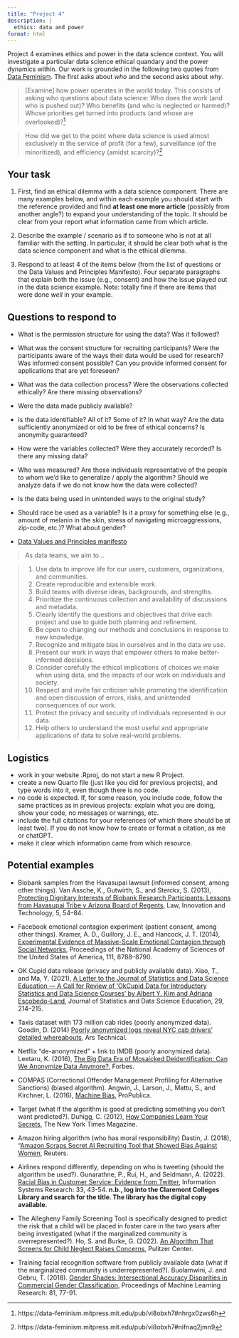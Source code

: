 ```yaml
---
title: "Project 4"
description: |
  ethics: data and power
format: html
---
```


Project 4 examines ethics and power in the data science context. You will investigate a particular data science ethical quandary and the power dynamics within. Our work is grounded in the following two quotes from <a href = "https://data-feminism.mitpress.mit.edu/" target = "_blank">Data Feminism</a>. The first asks about *who* and the second asks about *why*.


> [Examine] how power operates in the world today. This consists of asking who questions about data science: Who does the work (and who is pushed out)? Who benefits (and who is neglected or harmed)? Whose priorities get turned into products (and whose are overlooked)?^[https://data-feminism.mitpress.mit.edu/pub/vi8obxh7#nhrgx0zws6h]

> How did we get to the point where data science is used almost exclusively in the service of profit (for a few), surveillance (of the minoritized), and efficiency (amidst scarcity)?^[https://data-feminism.mitpress.mit.edu/pub/vi8obxh7#nifnaq2jmn9]

## Your task

1. First, find an ethical dilemma with a data science component. There are many examples below, and within each example you should start with the reference provided and find **at least one more article** (possibly from another angle?) to expand your understanding of the topic. It should be clear from your report what information came from which article.

2. Describe the example / scenario as if to someone who is not at all familiar with the setting. In particular, it should be clear both what is the data science component and what is the ethical dilemma.

3. Respond to at least 4 of the items below (from the list of questions or the Data Values and Principles Manifesto). Four separate paragraphs that explain both the issue (e.g., consent) and how the issue played out in the data science example. Note: totally fine if there are items that were done *well* in your example.


## Questions to respond to

* What is the permission structure for using the data? Was it followed?

* What was the consent structure for recruiting participants? Were the participants aware of the ways their data would be used for research? Was informed consent possible? Can you provide informed consent for applications that are yet foreseen?

* What was the data collection process? Were the observations collected ethically? Are there missing observations?

* Were the data made publicly available?

* Is the data identifiable? All of it? Some of it? In what way? Are the data sufficiently anonymized or old to be free of ethical concerns? Is anonymity guaranteed?

* How were the variables collected? Were they accurately recorded? Is there any missing data?

* Who was measured? Are those individuals representative of the people to whom we'd like to generalize / apply the algorithm? Should we analyze data if we do not know how the data were collected?

* Is the data being used in unintended ways to the original study?

* Should race be used as a variable? Is it a proxy for something else (e.g., amount of melanin in the skin, stress of navigating microaggressions, zip-code, etc.)? What about gender?

* <a href = "https://datapractices.org/manifesto/" target = "_blank">Data Values and Principles manifesto</a>


> As data teams, we aim to...

> 1. Use data to improve life for our users, customers, organizations, and communities.
> 2. Create reproducible and extensible work.
> 3. Build teams with diverse ideas, backgrounds, and strengths.
> 4. Prioritize the continuous collection and availability of discussions and metadata.
> 5. Clearly identify the questions and objectives that drive each project and use to guide both planning and refinement.
> 6. Be open to changing our methods and conclusions in response to new knowledge.
> 7. Recognize and mitigate bias in ourselves and in the data we use.
> 8. Present our work in ways that empower others to make better-informed decisions.
> 9. Consider carefully the ethical implications of choices we make when using data, and the impacts of our work on individuals and society.
> 10. Respect and invite fair criticism while promoting the identification and open discussion of errors, risks, and unintended consequences of our work.
> 11. Protect the privacy and security of individuals represented in our data.
> 12. Help others to understand the most useful and appropriate applications of data to solve real-world problems.


## Logistics

- work in your website .Rproj, do not start a new R Project.
- create a new Quarto file (just like you did for previous projects), and type words into it, even though there is no code.
- no code is expected. If, for some reason, you include code, follow the same practices as in previous projects: explain what you are doing, show your code, no messages or warnings, etc.
- include the full citations for your references (of which there should be at least two). If you do not know how to create or format a citation, as me or chatGPT.
- make it clear which information came from which resource.




## Potential examples

* Biobank samples from the Havasupai lawsuit (informed consent, among other things).  Van Assche, K., Gutwirth, S., and Sterckx, S. (2013), <a href = "https://www.researchgate.net/publication/260121496_Protecting_Dignitary_Interests_of_Biobank_Research_Participants_Lessons_from_Havasupai_Tribe_v_Arizona_Board_of_RegentsI" target = "_blank">Protecting Dignitary Interests of Biobank Research Participants: Lessons from Havasupai Tribe v Arizona Board of Regents</a>, Law, Innovation and Technology, 5, 54–84.

* Facebook emotional contagion experiment (patient consent, among other things). Kramer, A. D., Guillory, J. E., and Hancock, J. T. (2014), <a href = "https://www.pnas.org/doi/10.1073/pnas.1320040111" target = "_blank">Experimental Evidence of Massive-Scale Emotional Contagion through Social Networks</a>, Proceedings of the National Academy of Sciences of the United States of America, 111, 8788–8790.

* OK Cupid data release (privacy and publicly available data). Xiao, T., and Ma, Y. (2021), <a href = "https://www.tandfonline.com/doi/full/10.1080/26939169.2021.1930812" target = "_blank">A Letter to the Journal of Statistics and Data Science Education — A Call for Review of 'OkCupid Data for Introductory Statistics and Data Science Courses' by Albert Y. Kim and Adriana Escobedo-Land</a>, Journal of Statistics and Data Science Education, 29, 214–215.

* Taxis dataset with 173 million cab rides (poorly anonymized data). Goodin, D. (2014) <a href = "https://arstechnica.com/tech-policy/2014/06/poorly-anonymized-logs-reveal-nyc-cab-drivers-detailed-whereabouts/" target = "_blank">Poorly anonymized logs reveal NYC cab drivers' detailed whereabouts</a>, Ars Technical.

* Netflix "de-anonymized" + link to IMDB (poorly anonymized data). Leetaru, K. (2016), <a href = "https://www.forbes.com/sites/kalevleetaru/2016/08/24/the-big-data-era-of-mosaicked-deidentification-can-we-anonymize-data-anymore/" target = "_blank">The Big Data Era of Mosaicked Deidentification: Can We Anonymize Data Anymore?</a>, Forbes.

* COMPAS (Correctional Offender Management Profiling for Alternative Sanctions) (biased algorithm). Angwin, J., Larson, J., Mattu, S., and Kirchner, L. (2016), <a href = "https://www.propublica.org/article/machine-bias-risk-assessments-in-criminal-sentencing" target = "_blank">Machine Bias</a>, ProPublica.

* Target (what if the algorithm is good at predicting something you don't want predicted?). Duhigg, C. (2012), <a href = "https://www.nytimes.com/2012/02/19/magazine/shopping-habits.html?unlocked_article_code=1.6U4.nLSt.-yehBjKHEmPW&smid=url-share" target = "_blank">How Companies Learn Your Secrets</a>, The New York Times Magazine.

* Amazon hiring algorithm (who has moral responsibility) Dastin, J. (2018), "<a href = "https://www.reuters.com/article/us-amazon-com-jobs-automation-insight-idUSKCN1MK08G" target = "_blank">Amazon Scraps Secret AI Recruiting Tool that Showed Bias Against Women</a>, Reuters.

* Airlines respond differently, depending on who is tweeting (should the algorithm be used?). Gunarathne, P., Rui, H., and Seidmann, A. (2022). <a href = "https://pubsonline.informs.org/doi/10.1287/isre.2021.1058" target = "_blank">Racial Bias in Customer Service: Evidence from Twitter</a>, Information Systems Research: 33, 43-54. **n.b., log into the Claremont Colleges Library and search for the title. The library has the digital copy available.**

* The Allegheny Family Screening Tool is specifically designed to predict the risk that a child will be placed in foster care in the two years after being investigated (what if the marginalized community is overrepresented?). Ho, S. and Burke, G. (2022). <a href = "https://pulitzercenter.org/stories/algorithm-screens-child-neglect-raises-concerns" target = "_blank">An Algorithm That Screens for Child Neglect Raises Concerns</a>, Pulitzer Center.

* Training facial recognition software from publicly available data (what if the marginalized community is underrepresented?). Buolamwini, J. and Gebru, T. (2018). <a href = "https://proceedings.mlr.press/v81/buolamwini18a.html" target = "_blank">Gender Shades: Intersectional Accuracy Disparities in Commercial Gender Classification</a>, Proceedings of Machine Learning Research: 81, 77-91.


